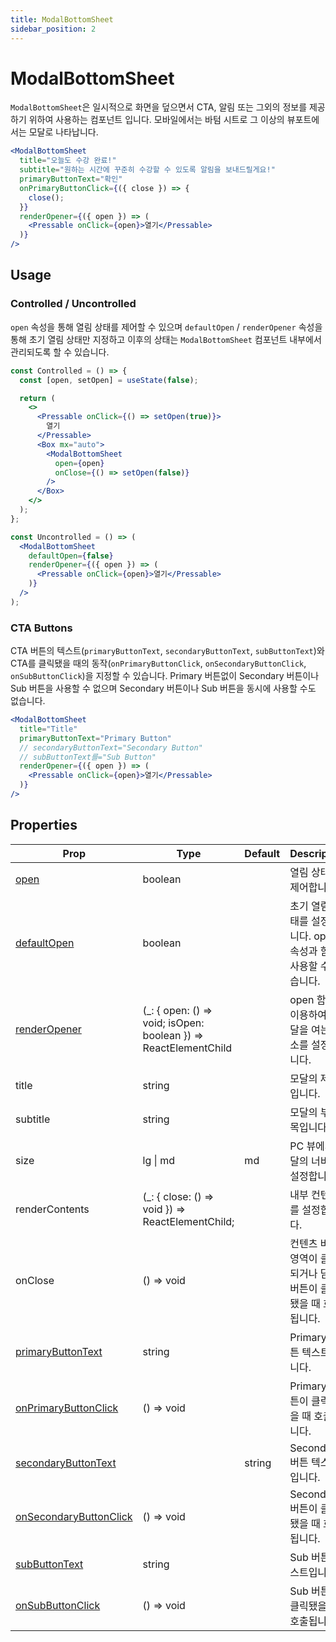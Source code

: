```yaml
---
title: ModalBottomSheet
sidebar_position: 2
---
```


# ModalBottomSheet

`ModalBottomSheet`은 일시적으로 화면을 덮으면서 CTA, 알림 또는 그외의 정보를 제공하기 위하여 사용하는 컴포넌트 입니다.
모바일에서는 바텀 시트로 그 이상의 뷰포트에서는 모달로 나타납니다.

```jsx live
<ModalBottomSheet
  title="오늘도 수강 완료!"
  subtitle="원하는 시간에 꾸준히 수강할 수 있도록 알림을 보내드릴게요!"
  primaryButtonText="확인"
  onPrimaryButtonClick={({ close }) => {
    close();
  }}
  renderOpener={({ open }) => (
    <Pressable onClick={open}>열기</Pressable>
  )}
/>
```

## Usage

### Controlled / Uncontrolled

`open` 속성을 통해 열림 상태를 제어할 수 있으며 `defaultOpen` / `renderOpener` 속성을 통해 초기 열림 상태만 지정하고 이후의 상태는 `ModalBottomSheet` 컴포넌트 내부에서 관리되도록 할 수 있습니다.

```jsx
const Controlled = () => {
  const [open, setOpen] = useState(false);

  return (
    <>
      <Pressable onClick={() => setOpen(true)}>
        열기
      </Pressable>
      <Box mx="auto">
        <ModalBottomSheet
          open={open}
          onClose={() => setOpen(false)}
        />
      </Box>
    </>
  );
};

const Uncontrolled = () => (
  <ModalBottomSheet
    defaultOpen={false}
    renderOpener={({ open }) => (
      <Pressable onClick={open}>열기</Pressable>
    )}
  />
);
```

### CTA Buttons

CTA 버튼의 텍스트(`primaryButtonText`, `secondaryButtonText`, `subButtonText`)와 CTA를 클릭됐을 때의 동작(`onPrimaryButtonClick`, `onSecondaryButtonClick`, `onSubButtonClick`)을 지정할 수 있습니다.
Primary 버튼없이 Secondary 버튼이나 Sub 버튼을 사용할 수 없으며 Secondary 버튼이나 Sub 버튼을 동시에 사용할 수도 없습니다.

```jsx live
<ModalBottomSheet
  title="Title"
  primaryButtonText="Primary Button"
  // secondaryButtonText="Secondary Button"
  // subButtonText를="Sub Button"
  renderOpener={({ open }) => (
    <Pressable onClick={open}>열기</Pressable>
  )}
/>
```

## Properties

| Prop                                          | Type                                                              | Default | Description                                                       |
| --------------------------------------------- | ----------------------------------------------------------------- | ------- | ----------------------------------------------------------------- |
| [open](#controlled--uncontrolled)             | boolean                                                           |         | 열림 상태를 제어합니다.                                           |
| [defaultOpen](#controlled--uncontrolled)      | boolean                                                           |         | 초기 열림 상태를 설정합니다. open 속성과 함께 사용할 수 없습니다. |
| [renderOpener](<(#controlled--uncontrolled)>) | (\_: \{ open: () => void; isOpen: boolean }) => ReactElementChild |         | open 함수를 이용하여 모달을 여는 요소를 설정합니다.               |
| title                                         | string                                                            |         | 모달의 제목입니다.                                                |
| subtitle                                      | string                                                            |         | 모달의 부제목입니다.                                              |
| size                                          | lg \| md                                                          | md      | PC 뷰에서 모달의 너비를 설정합니다.                               |
| renderContents                                | (\_: \{ close: () => void }) => ReactElementChild;                |         | 내부 컨텐츠를 설정합니다.                                         |
| onClose                                       | () => void                                                        |         | 컨텐츠 바깥 영역이 클릭되거나 닫기 버튼이 클릭됐을 때 호출됩니다. |
| [primaryButtonText](#cta-buttons)             | string                                                            |         | Primary 버튼 텍스트입니다.                                        |
| [onPrimaryButtonClick](#cta-buttons)          | () => void                                                        |         | Primary 버튼이 클릭됐을 때 호출됩니다.                            |
| [secondaryButtonText](#cta-buttons)           |                                                                   | string  | Secondary 버튼 텍스트입니다.                                      |
| [onSecondaryButtonClick](#cta-buttons)        | () => void                                                        |         | Secondary 버튼이 클릭됐을 때 호출됩니다.                          |
| [subButtonText](#cta-buttons)                 | string                                                            |         | Sub 버튼 텍스트입니다.                                            |
| [onSubButtonClick](#cta-buttons)              | () => void                                                        |         | Sub 버튼이 클릭됐을 때 호출됩니다.                                |
